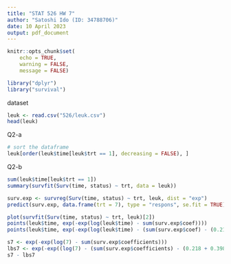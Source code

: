 ```yaml
---
title: "STAT 526 HW 7"
author: "Satoshi Ido (ID: 34788706)"
date: 10 April 2023
output: pdf_document
---
```


```r
knitr::opts_chunk$set(
    echo = TRUE,
    warning = FALSE,
    message = FALSE)
```

```r
library("dplyr")
library("survival")
```
dataset
```r
leuk <- read.csv("526/leuk.csv")
head(leuk)
```

Q2-a
```r
# sort the dataframe
leuk[order(leuk$time[leuk$trt == 1], decreasing = FALSE), ]
```

Q2-b
```r
sum(leuk$time[leuk$trt == 1])
summary(survfit(Surv(time, status) ~ trt, data = leuk))

surv.exp <- survreg(Surv(time, status) ~ trt, leuk, dist = "exp")
predict(surv.exp, data.frame(trt = 7), type = "respons", se.fit = TRUE)

plot(survfit(Surv(time, status) ~ trt, leuk)[2])
points(leuk$time, exp(-exp(log(leuk$time) - sum(surv.exp$coef))))
points(leuk$time, exp(-exp(log(leuk$time) - (sum(surv.exp$coef) - (0.218 + 0.398)))), col = 2)

s7 <- exp(-exp(log(7) - sum(surv.exp$coefficients)))
lbs7 <- exp(-exp((log(7) - (sum(surv.exp$coefficients) - (0.218 + 0.398)))))
s7 - lbs7
```